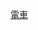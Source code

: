 {{Navbox
|name = 香港電車
|title = [[香港電車]]
|image = [[File:Hong Kong Tramways in 2017.jpg|100px]]
|bodyclass = hlist

|group1 = 總站
|list1 =
* [[堅尼地城總站]]
* [[石塘咀總站]]
* [[上環（西港城）總站]]
* [[跑馬地總站]]
* [[銅鑼灣總站]]
* [[北角總站]]
* [[筲箕灣總站]]

|group2 = 車廠
|list2 =
* [[屈地街電車廠]]
* [[西灣河電車廠]]

|group3 = 相關條目
|list3 =
* [[香港電車有限公司]]
}}<noinclude>
[[Category:香港鐵路模板|電車]]
</noinclude>